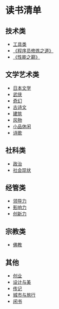 = 读书清单 =

== 技术类 ==
* [[book_of_tools| 工具类]]
* [[《程序员修炼之道》]]
* [[《性能之巅》]]

== 文学艺术类 ==
* [[日本文学]]
* [[武侠]]
* [[奇幻]]
* [[古诗文]]
* [[建筑]]
* [[风物]]
* [[小品休闲]]
* [[诗歌]]

== 社科类 ==
* [[politic_books| 政治]]
* [[社会现状]]

== 经管类 ==
* [[领导力]]
* [[影响力]]
* [[book_about_creative| 创新力]]

== 宗教类 ==
* [[佛教]]

== 其他 ==
* [[创业]]
* [[book_about_design| 设计与美]]
* [[传记]]
* [[book_of_travel| 城市与旅行]]
* [[book_of_relax| 闲书]]
